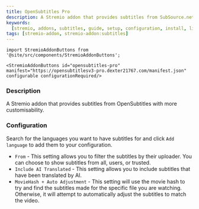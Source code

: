 ```yaml
---
title: OpenSubtitles Pro
description: A Stremio addon that provides subtitles from SubSource.net.
keywords:
  [stremio, addons, subtitles, guide, setup, configuration, install, link]
tags: [stremio-addon, stremio-addon:subtitles]
---
```


```mdx-code-block
import StremioAddonButtons from '@site/src/components/StremioAddonButtons';

<StremioAddonButtons id="opensubtitles-pro" manifest="https://opensubtitlesv3-pro.dexter21767.com/manifest.json" configurable configurationRequired/>
```

<h3>Description</h3>

A Stremio addon that provides subtitles from OpenSubtitles with more customisability.

<h3>Configuration</h3>

Search for the languages you want to have subtitles for and click `Add language` to add them to your configuration.

- `From` - This setting allows you to filter the subtitles by their uploader. You can choose to show subtitles from all, users, or trusted.
- `Include AI Translated` - This setting allows you to include subtitles that have been translated by AI.
- `MovieHash + Auto Adjustment` - This setting will use the movie hash to try and find the subtitles made for the specific file you are watching. Otherwise, it will attempt to automatically adjust the subtitles to match the video.
